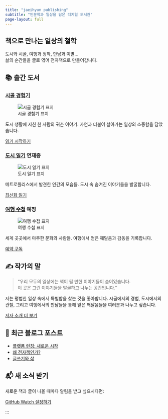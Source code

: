 ```yaml
---
title: "jaeihyun publishing"
subtitle: "인문학과 일상을 담은 디지털 도서관"
page-layout: full
---
```


::: {.hero-banner}
# 책으로 만나는 일상의 철학

도시와 시골, 여행과 정착, 만남과 이별...  
삶의 순간들을 글로 엮어 전자책으로 만들어갑니다.
:::

::: {.content-container}

## 📚 출간 도서

::: {.books-grid}

::: {.book-item}
### [시골 경험기](books/rural-experience/)
![시골 경험기 표지](images/rural-cover.jpg){fig-alt="시골 경험기 표지" .book-cover}

도시 생활에 지친 한 사람의 귀촌 이야기. 자연과 더불어 살아가는 일상의 소중함을 담았습니다.

[읽기 시작하기](books/rural-experience/){.btn .btn-primary}
:::

::: {.book-item}
### [도시 일기](books/urban-diary/) <span class="badge bg-success">연재중</span>
![도시 일기 표지](images/urban-cover.jpg){fig-alt="도시 일기 표지" .book-cover}

메트로폴리스에서 발견한 인간의 모습들. 도시 속 숨겨진 이야기들을 발굴합니다.

[최신화 읽기](books/urban-diary/){.btn .btn-success}
:::

::: {.book-item}
### [여행 수첩](books/travel-notes/) <span class="badge bg-warning">예정</span>
![여행 수첩 표지](images/travel-cover.jpg){fig-alt="여행 수첩 표지" .book-cover}

세계 곳곳에서 마주한 문화와 사람들. 여행에서 얻은 깨달음과 감동을 기록합니다.

[예약 구독](books/travel-notes/){.btn .btn-warning}
:::

:::

## ✍️ 작가의 말

> "우리 모두의 일상에는 책이 될 만한 이야기들이 숨어있습니다.  
> 이 곳은 그런 이야기들을 발굴하고 나누는 공간입니다."

저는 평범한 일상 속에서 특별함을 찾는 것을 좋아합니다. 시골에서의 경험, 도시에서의 관찰, 그리고 여행에서의 만남들을 통해 얻은 깨달음들을 여러분과 나누고 싶습니다.

[저자 소개 더 보기](about.qmd){.btn .btn-outline-primary}

:::

## 📖 최근 블로그 포스트

::: {.blog-preview}
- [플랫폼 런칭: 새로운 시작](blog/posts/2025/platform-launch.qmd)
- [왜 전자책인가?](blog/posts/2025/why-ebooks.qmd)
- [글쓰기와 삶](blog/posts/2025/writing-life.qmd)
:::

::: {.cta-section}
## 📬 새 소식 받기

새로운 책과 글이 나올 때마다 알림을 받고 싶으시다면:

[GitHub Watch 설정하기](https://github.com/jaeihyun/jaeihyun-publishing){.btn .btn-outline-secondary}
:::

:::